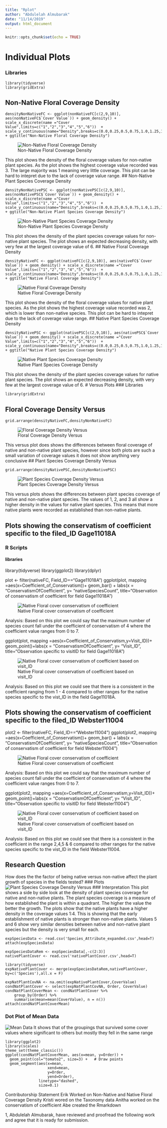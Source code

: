 ---
title: "Rplot"
author: "Abdulelah Almubarak"
date: "11/14/2019"
output: html_document
---

```{r setup, include=FALSE}
knitr::opts_chunk$set(echo = TRUE)
```

# Individual Plots
### Libraries
```
library(tidyverse)
library(gridExtra)
```
## Non-Native Floral Coverage Density
```
densityNonNativeFC <- ggplot(nonNativeFC[c(2,9,10)], aes(nonNativeFC$`Cover Value`)) + geom_density() + scale_x_discrete(name ="Cover Value",limits=c("1","2","3","4","5","6"))  + scale_y_continuous(name="Density",breaks=c(0.0,0.25,0.5,0.75,1.0,1.25,1.5,1.75,2.0)) + ggtitle("Non-Native Floral Coverage Density")
```
![Non-Native Floral Coverage Density](NonNativeFloralCoverageDensity.png)

This plot shows the density of the floral coverage values for non-native plant species. As the plot shows the highest coverage value recorded was 3. The large majority was 1 meaning very little coverage. This plot can be hard to intepret due to the lack of coverage value range.
## Non-Native Plant Species Coverage Density
```
densityNonNativePSC <- ggplot(nonNativePSC[c(2,9,10)], aes(nonNativePSC$`Cover Value`)) + geom_density() + scale_x_discrete(name ="Cover Value",limits=c("1","2","3","4","5","6"))  + scale_y_continuous(name="Density",breaks=c(0.0,0.25,0.5,0.75,1.0,1.25,1.5,1.75,2.0)) + ggtitle("Non-Native Plant Species Coverage Density")
```
![Non-Native Plant Species Coverage Density](NonNativePlantSpeciesCoverageDensity.png)

This plot shows the density of the plant species coverage values for non-native plant species. The plot shows an expected decreasing density, with very few at the largest coverage value of 6.
## Native Floral Coverage Density
```
densityNativeFC <- ggplot(nativeFC[c(2,9,10)], aes(nativeFC$`Cover Value`)) + geom_density() + scale_x_discrete(name ="Cover Value",limits=c("1","2","3","4","5","6"))  + scale_y_continuous(name="Density",breaks=c(0.0,0.25,0.5,0.75,1.0,1.25,1.5,1.75,2.0)) + ggtitle("Native Floral Coverage Density")
```
![Native Floral Coverage Density](NativeFloralCoverageDensity.png)

This plot shows the density of the floral coverage values for native plant species. As the plot shows the highest coverage value recorded was 2, which is lower than non-native species. This plot can be hard to intepret due to the lack of coverage value range.
## Native Plant Species Coverage Density
```
densityNativePSC <- ggplot(nativePSC[c(2,9,10)], aes(nativePSC$`Cover Value`)) + geom_density() + scale_x_discrete(name ="Cover Value",limits=c("1","2","3","4","5","6"))  + scale_y_continuous(name="Density",breaks=c(0.0,0.25,0.5,0.75,1.0,1.25,1.5,1.75,2.0)) + ggtitle("Native Plant Species Coverage Density")
```
![Native Plant Species Coverage Density](NativePlantSpeciesCoverageDensity.png)

This plot shows the density of the plant species coverage values for native plant species. The plot shows an expected decreasing density, with very few at the largest coverage value of 6.
# Versus Plots
### Libraries
```
library(gridExtra)
```
## Floral Coverage Density Versus
```
grid.arrange(densityNativeFC,densityNonNativeFC)
```
![Floral Coverage Density Versus](FloralCoverageDensityVersus.png)

This versus plot does shows the differences between floral coverage of native and non-native plant species, however since both plots are such a small variation of coverage values it does not show anything very conclusive
## Plant Species Coverage Density Versus
```
grid.arrange(densityNativePSC,densityNonNativePSC)
```
![Plant Species Coverage Density Versus](PlantSpeciesCoverageDensityVersus.png)

This versus plots shows the differences between plant species coverage of native and non-native plant species. The values of 1, 2, and 3 all show a higher density in the values for native plant species. This means that more native plants were recorded as established than non-native plants.

## Plots showing the conservatism of coefficient specific to the filed_ID Gage11018A


### R Scripts

#### libraries
library(tidyverse)
library(ggplot2)
library(dplyr)


plot <- filter(nativeFC, Field_ID=="Gage11018A")
ggplot(plot, mapping =aes(x=Coefficient_of_Conservatism))+ geom_bar() + labs(x = "ConservatismOfCoefficient", y= "nativeSpeciesCount", title="Observation of conservatism of coefficient for field Gage11018A")

![Native Floral cover conservatism of coefficient](rplot_1.png)

Analysis:
Based on this plot we could say that the maximum number of species count fall under the coefficient of conservatism of 4 where the coefficient value ranges from 0 to 7.

ggplot(plot, mapping =aes(x=Coefficient_of_Conservatism,y=Visit_ID))+ geom_point()+labs(x = "ConservatismOfCoefficient", y= "Visit_ID", title="Observation specific to visitID for field Gage11018A")

![Native Floral cover conservatism of coefficient based on visit_ID](rplot_2.png)

Analysis:
Based on this plot we could see that there is a consistent in the coefficient ranging from 1 - 4 compared to other ranges for the native species specific to the vist_ID in the field Gage11018A.

## Plots showing the conservatism of coefficient specific to the filed_ID Webster11004

plot2 <- filter(nativeFC, Field_ID=="Webster11004")
ggplot(plot2, mapping =aes(x=Coefficient_of_Conservatism))+ geom_bar() + labs(x = "ConservatismOfCoefficient", y= "nativeSpeciesCount", title="Observation of conservatism of coefficient for field Webster11004")

![Native Floral cover conservatism of coefficient](rplot_3.png)

Analysis:
Based on this plot we could say that the maximum number of species count fall under the coefficient of conservatism of 4 where the coefficient value ranges from 0 to 7.

ggplot(plot2, mapping =aes(x=Coefficient_of_Conservatism,y=Visit_ID))+ geom_point()+labs(x = "ConservatismOfCoefficient", y= "Visit_ID", title="Observation specific to visitID for field Webster11004")

![Native Floral cover conservatism of coefficient based on visit_ID](rplot_4.png)

Analysis:
Based on this plot we could see that there is a consistent in the coefficient in the range 2,4,5 & 6 compared to other ranges for the native species specific to the vist_ID in the field Webster11004.


## Research Question
How does the the factor of being native versus non-native affect the plant growth of species in the fields tested?
### Plots
![Plant Species Coverage Density Versus](PlantSpeciesCoverageDensityVersus.png)
### Interpretation
This plot shows a side by side look at the density of plant species coverage for native and non-native plants. The plant species coverage is a measure of how established the plant is within a quadrant. The higher the value the better the growth. The plots show that the native plants have a higher density in the coverage values 1:4. This is showing that the early establishment of native plants is stronger than non-native plants. Values 5 and 6 show very similar densities between native and non-native plant species but the density is very small for each.

```
expSpeciesData <- read.csv('Species_Attribute_expanded.csv',head=T)
attach(expSpeciesData)
```

```
expSpeciesDataRem <- expSpeciesData[,-c(2:3)]
nativePlantCover <- read.csv('nativePlantCover.csv',head=T)
```

```
library(tidyverse)
expNativePlantCover <- merge(expSpeciesDataRem,nativePlantCover, by=c('Species'),all.x = F)
```
``` 
expNatPlantCovNA <- na.omit(expNativePlantCover,CoverValue)
condNatPlantCover <- select(expNatPlantCovNA, Order, CoverValue)
condNatPlantCoverMean <- condNatPlantCover %>%
    group_by(Order) %>%
    summarise(mean=mean(CoverValue), n = n())
attach(condNatPlantCoverMean)   
```
 
###  Dot Plot of Mean Data
![ Mean Data ](Dot_Plot.png)
It shows that of the groupings that survived some cover values where significant to others but mostly they fell in the same range

```
library(ggplot2)
library(scales)
theme_set(theme_classic())
ggplot(condNatPlantCoverMean, aes(x=mean, y=Order)) + 
  geom_point(col="tomato2", size=3) +   # Draw points
  geom_segment(aes(x=mean, 
                   xend=mean, 
                   y=Order, 
                   yend=Order), 
               linetype="dashed", 
               size=0.1) 
```


Contributorship Statement
Erik Worked on Non-Native and Native Floral Coverage Density
Kristi wored on the Taxonomy data 
Anitha worked on the conservatism of coefficient
Abe created the Rmarkdown 

1, Abdulelah Almubarak, have reviewed and proofread the following work and agree that it is ready for submission.
